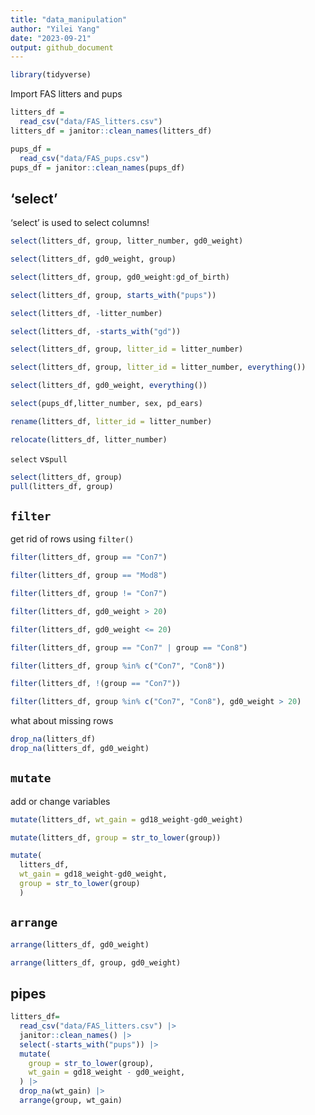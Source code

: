 ```yaml
---
title: "data_manipulation"
author: "Yilei Yang"
date: "2023-09-21"
output: github_document
---
```


```r
library(tidyverse)
```
Import FAS litters and pups

```r
litters_df = 
  read_csv("data/FAS_litters.csv")
litters_df = janitor::clean_names(litters_df)

pups_df = 
  read_csv("data/FAS_pups.csv")
pups_df = janitor::clean_names(pups_df)

```

## 'select'

'select' is used to select columns!

```r
select(litters_df, group, litter_number, gd0_weight)

select(litters_df, gd0_weight, group)

select(litters_df, group, gd0_weight:gd_of_birth)

select(litters_df, group, starts_with("pups"))

select(litters_df, -litter_number) 

select(litters_df, -starts_with("gd")) 

select(litters_df, group, litter_id = litter_number) 

select(litters_df, group, litter_id = litter_number, everything()) 

select(litters_df, gd0_weight, everything()) 

select(pups_df,litter_number, sex, pd_ears)
```

```r
rename(litters_df, litter_id = litter_number)

relocate(litters_df, litter_number)
```


`select` vs`pull`

```r
select(litters_df, group)
pull(litters_df, group)
```

## `filter`

get rid of rows using `filter()`

```r
filter(litters_df, group == "Con7")

filter(litters_df, group == "Mod8")

filter(litters_df, group != "Con7")

filter(litters_df, gd0_weight > 20)

filter(litters_df, gd0_weight <= 20)

filter(litters_df, group == "Con7" | group == "Con8")

filter(litters_df, group %in% c("Con7", "Con8"))

filter(litters_df, !(group == "Con7"))

filter(litters_df, group %in% c("Con7", "Con8"), gd0_weight > 20)

```
what about missing rows

```r
drop_na(litters_df)
drop_na(litters_df, gd0_weight)
```


## `mutate`

add or change variables

```r
mutate(litters_df, wt_gain = gd18_weight-gd0_weight)

mutate(litters_df, group = str_to_lower(group))

mutate(
  litters_df, 
  wt_gain = gd18_weight-gd0_weight,
  group = str_to_lower(group)
  )
```

## `arrange`

```r
arrange(litters_df, gd0_weight)

arrange(litters_df, group, gd0_weight)
```

## pipes

```r
litters_df=
  read_csv("data/FAS_litters.csv") |> 
  janitor::clean_names() |> 
  select(-starts_with("pups")) |> 
  mutate(
    group = str_to_lower(group),
    wt_gain = gd18_weight - gd0_weight,
  ) |> 
  drop_na(wt_gain) |> 
  arrange(group, wt_gain)
```

